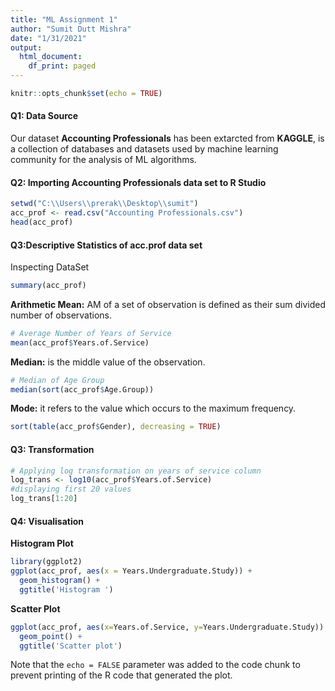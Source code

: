 ---
title: "ML Assignment 1"
author: "Sumit Dutt Mishra"
date: "1/31/2021"
output:
  html_document:
    df_print: paged
---

```{r setup, include=FALSE}
knitr::opts_chunk$set(echo = TRUE)
```

#### Q1: Data Source 
Our dataset **Accounting Professionals** has been extarcted from **KAGGLE**, is a collection of databases and datasets used by machine learning community for the analysis of ML algorithms.

#### Q2: Importing Accounting Professionals data set to R Studio 
```{r}
setwd("C:\\Users\\prerak\\Desktop\\sumit")
acc_prof <- read.csv("Accounting Professionals.csv")
head(acc_prof)
``` 

#### Q3:Descriptive Statistics of acc.prof data set 
Inspecting DataSet 
```{r message=FALSE}
summary(acc_prof)
``` 
**Arithmetic Mean:** AM of a set of observation is defined as their sum divided number of observations.
```{r}
# Average Number of Years of Service
mean(acc_prof$Years.of.Service)
```

**Median:** is the middle value of the observation. 
```{r}
# Median of Age Group
median(sort(acc_prof$Age.Group))
``` 

 **Mode:** it refers to the value which occurs to the maximum frequency. 
```{r}
sort(table(acc_prof$Gender), decreasing = TRUE)


``` 

#### Q3: Transformation 
```{r}
# Applying log transformation on years of service column
log_trans <- log10(acc_prof$Years.of.Service)
#displaying first 20 values
log_trans[1:20]

```


#### Q4: Visualisation 

**Histogram Plot**
```{r message=FALSE, warning = FALSE}
library(ggplot2)
ggplot(acc_prof, aes(x = Years.Undergraduate.Study)) +
  geom_histogram() + 
  ggtitle('Histogram ')
```

**Scatter Plot**
```{r}

ggplot(acc_prof, aes(x=Years.of.Service, y=Years.Undergraduate.Study)) + 
  geom_point() +
  ggtitle('Scatter plot')
``` 




Note that the `echo = FALSE` parameter was added to the code chunk to prevent printing of the R code that generated the plot.
